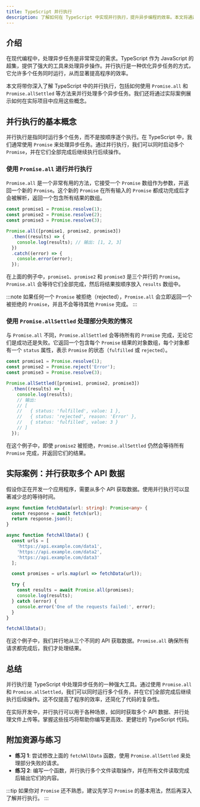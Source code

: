 ```yaml
---
title: TypeScript 并行执行
description: 了解如何在 TypeScript 中实现并行执行，提升异步编程的效率。本文将通过清晰的解释、代码示例和实际案例，帮助你掌握并行执行的核心概念。
---
```


## 介绍

在现代编程中，处理异步任务是非常常见的需求。TypeScript 作为 JavaScript 的超集，提供了强大的工具来处理异步操作。并行执行是一种优化异步任务的方式，它允许多个任务同时运行，从而显著提高程序的效率。

本文将带你深入了解 TypeScript 中的并行执行，包括如何使用 `Promise.all` 和 `Promise.allSettled` 等方法来并行处理多个异步任务。我们还将通过实际案例展示如何在实际项目中应用这些概念。

## 并行执行的基本概念

并行执行是指同时运行多个任务，而不是按顺序逐个执行。在 TypeScript 中，我们通常使用 `Promise` 来处理异步任务。通过并行执行，我们可以同时启动多个 `Promise`，并在它们全部完成后继续执行后续操作。

### 使用 `Promise.all` 进行并行执行

`Promise.all` 是一个非常有用的方法，它接受一个 `Promise` 数组作为参数，并返回一个新的 `Promise`。这个新的 `Promise` 在所有输入的 `Promise` 都成功完成后才会被解析，返回一个包含所有结果的数组。

```typescript
const promise1 = Promise.resolve(1);
const promise2 = Promise.resolve(2);
const promise3 = Promise.resolve(3);

Promise.all([promise1, promise2, promise3])
  .then((results) => {
    console.log(results); // 输出: [1, 2, 3]
  })
  .catch((error) => {
    console.error(error);
  });
```

在上面的例子中，`promise1`、`promise2` 和 `promise3` 是三个并行的 `Promise`。`Promise.all` 会等待它们全部完成，然后将结果按顺序放入 `results` 数组中。

:::note
如果任何一个 `Promise` 被拒绝（rejected），`Promise.all` 会立即返回一个被拒绝的 `Promise`，并且不会等待其他 `Promise` 完成。
:::

### 使用 `Promise.allSettled` 处理部分失败的情况

与 `Promise.all` 不同，`Promise.allSettled` 会等待所有的 `Promise` 完成，无论它们是成功还是失败。它返回一个包含每个 `Promise` 结果的对象数组，每个对象都有一个 `status` 属性，表示 `Promise` 的状态（`fulfilled` 或 `rejected`）。

```typescript
const promise1 = Promise.resolve(1);
const promise2 = Promise.reject('Error');
const promise3 = Promise.resolve(3);

Promise.allSettled([promise1, promise2, promise3])
  .then((results) => {
    console.log(results);
    // 输出:
    // [
    //   { status: 'fulfilled', value: 1 },
    //   { status: 'rejected', reason: 'Error' },
    //   { status: 'fulfilled', value: 3 }
    // ]
  });
```

在这个例子中，即使 `promise2` 被拒绝，`Promise.allSettled` 仍然会等待所有 `Promise` 完成，并返回它们的结果。

## 实际案例：并行获取多个 API 数据

假设你正在开发一个应用程序，需要从多个 API 获取数据。使用并行执行可以显著减少总的等待时间。

```typescript
async function fetchData(url: string): Promise<any> {
  const response = await fetch(url);
  return response.json();
}

async function fetchAllData() {
  const urls = [
    'https://api.example.com/data1',
    'https://api.example.com/data2',
    'https://api.example.com/data3'
  ];

  const promises = urls.map(url => fetchData(url));

  try {
    const results = await Promise.all(promises);
    console.log(results);
  } catch (error) {
    console.error('One of the requests failed:', error);
  }
}

fetchAllData();
```

在这个例子中，我们并行地从三个不同的 API 获取数据。`Promise.all` 确保所有请求都完成后，我们才处理结果。

## 总结

并行执行是 TypeScript 中处理异步任务的一种强大工具。通过使用 `Promise.all` 和 `Promise.allSettled`，我们可以同时运行多个任务，并在它们全部完成后继续执行后续操作。这不仅提高了程序的效率，还简化了代码的复杂性。

在实际开发中，并行执行可以用于各种场景，如同时获取多个 API 数据、并行处理文件上传等。掌握这些技巧将帮助你编写更高效、更健壮的 TypeScript 代码。

## 附加资源与练习

- **练习 1**: 尝试修改上面的 `fetchAllData` 函数，使用 `Promise.allSettled` 来处理部分失败的请求。
- **练习 2**: 编写一个函数，并行执行多个文件读取操作，并在所有文件读取完成后输出它们的内容。

:::tip
如果你对 `Promise` 还不熟悉，建议先学习 `Promise` 的基本用法，然后再深入了解并行执行。
:::